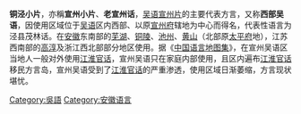 {{Unreferenced|time=2020-03-18T00:18:48+00:00}}
{{Infobox Language
|name=铜泾小片
|states=中國
|region= [[安徽|安徽]] 
|familycolor= 漢藏語系
|fam1= [[漢藏語系|漢藏語系]]
|fam2= [[漢語族|漢語族]]
|fam3= [[吳語|吳語]]
|fam4= [[宣州片|宣州片]]
|iso1= zh| iso2b= chi| iso2t= zho| iso3=wuu |iso6=toji}}
'''铜泾小片'''，亦稱'''宣州小片'''、'''老宣州话'''，[[吴语|吴语]][[宣州片|宣州片]]的主要代表方言，又称'''西部吴语'''，因使用区域位于[[吴语|吴语]]区内西部、以原[[宣州府|宣州府]]辖地为中心而得名，代表性语言为泾县茂林话。在[[安徽|安徽]]东南部的[[芜湖|芜湖]]、[[铜陵|铜陵]]、[[池州|池州]]、[[黄山|黄山]]（北部原[[太平府|太平府]]地），江苏西南部的[[高淳|高淳]]及浙江西北部部分地区使用。据《[[中国语言地图集|中国语言地图集]]》，在宣州吴语区当地人一般对外使用[[江淮官话|江淮官话]]，宣州吴语只在家庭内部使用，且区内遍布[[江淮官话|江淮官话]]移民方言岛，宣州吴语受到了[[江淮官话|江淮官话]]的严重渗透，使用区域日渐萎缩，方言现状堪忧。

{{吳語}}
{{lang-stub}}

[[Category:吳語|Category:吳語]]
[[Category:安徽语言|Category:安徽语言]]